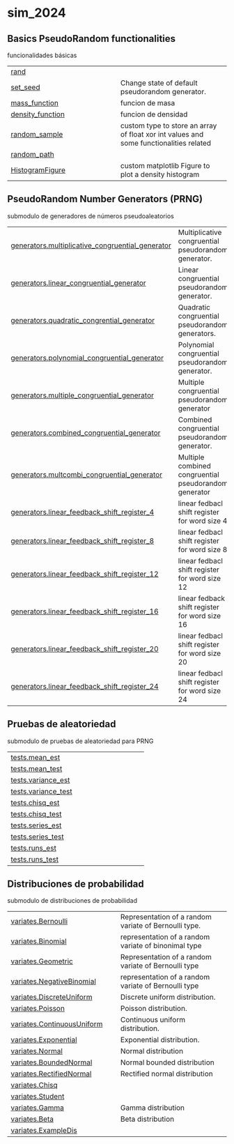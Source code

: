 # sim_2024 {.doc .doc-index}

## Basics PseudoRandom functionalities

funcionalidades básicas

| | |
| --- | --- |
| [rand](rand.qmd#sim_2024.rand) |  |
| [set_seed](set_seed.qmd#sim_2024.set_seed) | Change state of default pseudorandom generator. |
| [mass_function](mass_function.qmd#sim_2024.mass_function) | funcion de masa |
| [density_function](density_function.qmd#sim_2024.density_function) | funcion de densidad |
| [random_sample](random_sample.qmd#sim_2024.random_sample) | custom type to store an array of float xor int values and some functionalities related |
| [random_path](random_path.qmd#sim_2024.random_path) |  |
| [HistogramFigure](HistogramFigure.qmd#sim_2024.HistogramFigure) | custom matplotlib Figure to plot a density histogram |

## PseudoRandom Number Generators (PRNG)

submodulo de generadores de números pseudoaleatorios

| | |
| --- | --- |
| [generators.multiplicative_congruential_generator](generators.multiplicative_congruential_generator.qmd#sim_2024.generators.multiplicative_congruential_generator) | Multiplicative congruential  pseudorandom generator. |
| [generators.linear_congruential_generator](generators.linear_congruential_generator.qmd#sim_2024.generators.linear_congruential_generator) | Linear congruential pseudorandom generator. |
| [generators.quadratic_congrential_generator](generators.quadratic_congrential_generator.qmd#sim_2024.generators.quadratic_congrential_generator) | Quadratic congruential pseudorandom generators. |
| [generators.polynomial_congruential_generator](generators.polynomial_congruential_generator.qmd#sim_2024.generators.polynomial_congruential_generator) | Polynomial congruential pseudorandom generator. |
| [generators.multiple_congruential_generator](generators.multiple_congruential_generator.qmd#sim_2024.generators.multiple_congruential_generator) | Multiple congruential pseudorandom generator |
| [generators.combined_congruential_generator](generators.combined_congruential_generator.qmd#sim_2024.generators.combined_congruential_generator) | Combined congruential pseudorandom generator. |
| [generators.multcombi_congruential_generator](generators.multcombi_congruential_generator.qmd#sim_2024.generators.multcombi_congruential_generator) | Multiple combined congruential pseudorandom generator |
| [generators.linear_feedback_shift_register_4](generators.linear_feedback_shift_register_4.qmd#sim_2024.generators.linear_feedback_shift_register_4) | linear fedbacl shift register for word size 4 |
| [generators.linear_feedback_shift_register_8](generators.linear_feedback_shift_register_8.qmd#sim_2024.generators.linear_feedback_shift_register_8) | linear fedbacl shift register for word size 8 |
| [generators.linear_feedback_shift_register_12](generators.linear_feedback_shift_register_12.qmd#sim_2024.generators.linear_feedback_shift_register_12) | linear fedbacl shift register for word size 12 |
| [generators.linear_feedback_shift_register_16](generators.linear_feedback_shift_register_16.qmd#sim_2024.generators.linear_feedback_shift_register_16) | linear fedback shift register for word size 16 |
| [generators.linear_feedback_shift_register_20](generators.linear_feedback_shift_register_20.qmd#sim_2024.generators.linear_feedback_shift_register_20) | linear fedbacl shift register for word size 20 |
| [generators.linear_feedback_shift_register_24](generators.linear_feedback_shift_register_24.qmd#sim_2024.generators.linear_feedback_shift_register_24) | linear fedbacl shift register for word size 24 |

## Pruebas de aleatoriedad

submodulo de pruebas de aleatoriedad para PRNG

| | |
| --- | --- |
| [tests.mean_est](tests.mean_est.qmd#sim_2024.tests.mean_est) |  |
| [tests.mean_test](tests.mean_test.qmd#sim_2024.tests.mean_test) |  |
| [tests.variance_est](tests.variance_est.qmd#sim_2024.tests.variance_est) |  |
| [tests.variance_test](tests.variance_test.qmd#sim_2024.tests.variance_test) |  |
| [tests.chisq_est](tests.chisq_est.qmd#sim_2024.tests.chisq_est) |  |
| [tests.chisq_test](tests.chisq_test.qmd#sim_2024.tests.chisq_test) |  |
| [tests.series_est](tests.series_est.qmd#sim_2024.tests.series_est) |  |
| [tests.series_test](tests.series_test.qmd#sim_2024.tests.series_test) |  |
| [tests.runs_est](tests.runs_est.qmd#sim_2024.tests.runs_est) |  |
| [tests.runs_test](tests.runs_test.qmd#sim_2024.tests.runs_test) |  |

## Distribuciones de probabilidad

submodulo de distribuciones de probabilidad

| | |
| --- | --- |
| [variates.Bernoulli](variates.Bernoulli.qmd#sim_2024.variates.Bernoulli) | Representation of a random variate of Bernoulli type. |
| [variates.Binomial](variates.Binomial.qmd#sim_2024.variates.Binomial) | representation of a random variate of binonimal type |
| [variates.Geometric](variates.Geometric.qmd#sim_2024.variates.Geometric) | Representation of a random variate of Bernoulli type |
| [variates.NegativeBinomial](variates.NegativeBinomial.qmd#sim_2024.variates.NegativeBinomial) | representation of a random variate of Bernoulli type |
| [variates.DiscreteUniform](variates.DiscreteUniform.qmd#sim_2024.variates.DiscreteUniform) | Discrete uniform distribution. |
| [variates.Poisson](variates.Poisson.qmd#sim_2024.variates.Poisson) | Poisson distribution. |
| [variates.ContinuousUniform](variates.ContinuousUniform.qmd#sim_2024.variates.ContinuousUniform) | Continuous uniform distribution. |
| [variates.Exponential](variates.Exponential.qmd#sim_2024.variates.Exponential) | Exponential distribution. |
| [variates.Normal](variates.Normal.qmd#sim_2024.variates.Normal) | Normal distribution |
| [variates.BoundedNormal](variates.BoundedNormal.qmd#sim_2024.variates.BoundedNormal) | Normal bounded distribution |
| [variates.RectifiedNormal](variates.RectifiedNormal.qmd#sim_2024.variates.RectifiedNormal) | Rectified normal distribution |
| [variates.Chisq](variates.Chisq.qmd#sim_2024.variates.Chisq) |  |
| [variates.Student](variates.Student.qmd#sim_2024.variates.Student) |  |
| [variates.Gamma](variates.Gamma.qmd#sim_2024.variates.Gamma) | Gamma distribution |
| [variates.Beta](variates.Beta.qmd#sim_2024.variates.Beta) | Beta distribution |
| [variates.ExampleDis](variates.ExampleDis.qmd#sim_2024.variates.ExampleDis) |  |